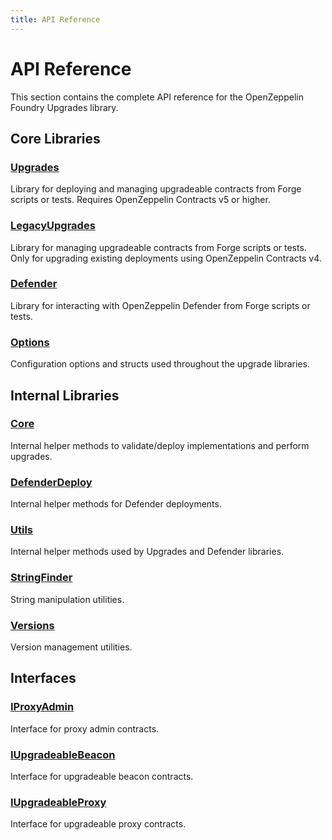 ```yaml
---
title: API Reference
---
```


# API Reference

This section contains the complete API reference for the OpenZeppelin Foundry Upgrades library.

## Core Libraries

### [Upgrades](./Upgrades)
Library for deploying and managing upgradeable contracts from Forge scripts or tests. Requires OpenZeppelin Contracts v5 or higher.

### [LegacyUpgrades](./LegacyUpgrades)
Library for managing upgradeable contracts from Forge scripts or tests. Only for upgrading existing deployments using OpenZeppelin Contracts v4.

### [Defender](./Defender)
Library for interacting with OpenZeppelin Defender from Forge scripts or tests.

### [Options](./Options)
Configuration options and structs used throughout the upgrade libraries.

## Internal Libraries

### [Core](./internal/Core)
Internal helper methods to validate/deploy implementations and perform upgrades.

### [DefenderDeploy](./internal/DefenderDeploy)
Internal helper methods for Defender deployments.

### [Utils](./internal/Utils)
Internal helper methods used by Upgrades and Defender libraries.

### [StringFinder](./internal/StringFinder)
String manipulation utilities.

### [Versions](./internal/Versions)
Version management utilities.

## Interfaces

### [IProxyAdmin](./internal/interfaces/IProxyAdmin)
Interface for proxy admin contracts.

### [IUpgradeableBeacon](./internal/interfaces/IUpgradeableBeacon)
Interface for upgradeable beacon contracts.

### [IUpgradeableProxy](./internal/interfaces/IUpgradeableProxy)
Interface for upgradeable proxy contracts.
